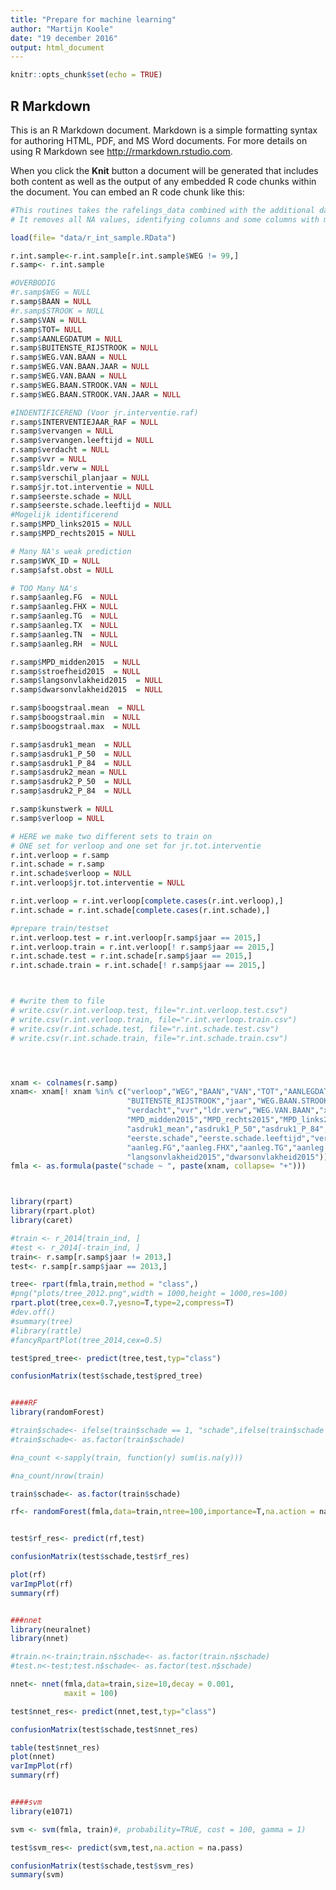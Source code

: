 ```yaml
---
title: "Prepare for machine learning"
author: "Martijn Koole"
date: "19 december 2016"
output: html_document
---
```


```r
knitr::opts_chunk$set(echo = TRUE)
```

## R Markdown

This is an R Markdown document. Markdown is a simple formatting syntax for authoring HTML, PDF, and MS Word documents. For more details on using R Markdown see <http://rmarkdown.rstudio.com>.

When you click the **Knit** button a document will be generated that includes both content as well as the output of any embedded R code chunks within the document. You can embed an R code chunk like this:

```r

#This routines takes the rafelings_data combined with the additional datasets and generates csv files for WEKA Learning
# It removes all NA values, identifying columns and some columns with many NA-values to save entries.

load(file= "data/r_int_sample.RData")

r.int.sample<-r.int.sample[r.int.sample$WEG != 99,]
r.samp<- r.int.sample

#OVERBODIG
#r.samp$WEG = NULL
r.samp$BAAN = NULL
#r.samp$STROOK = NULL
r.samp$VAN = NULL
r.samp$TOT= NULL
r.samp$AANLEGDATUM = NULL
r.samp$BUITENSTE_RIJSTROOK = NULL
r.samp$WEG.VAN.BAAN = NULL
r.samp$WEG.VAN.BAAN.JAAR = NULL
r.samp$WEG.VAN.BAAN = NULL
r.samp$WEG.BAAN.STROOK.VAN = NULL
r.samp$WEG.BAAN.STROOK.VAN.JAAR = NULL

#INDENTIFICEREND (Voor jr.interventie.raf)
r.samp$INTERVENTIEJAAR_RAF = NULL
r.samp$vervangen = NULL
r.samp$vervangen.leeftijd = NULL
r.samp$verdacht = NULL
r.samp$vvr = NULL
r.samp$ldr.verw = NULL
r.samp$verschil_planjaar = NULL
r.samp$jr.tot.interventie = NULL
r.samp$eerste.schade = NULL
r.samp$eerste.schade.leeftijd = NULL
#Mogelijk identificerend
r.samp$MPD_links2015 = NULL
r.samp$MPD_rechts2015 = NULL

# Many NA's weak prediction
r.samp$WVK_ID = NULL
r.samp$afst.obst = NULL

# TOO Many NA's
r.samp$aanleg.FG  = NULL
r.samp$aanleg.FHX = NULL
r.samp$aanleg.TG  = NULL
r.samp$aanleg.TX  = NULL
r.samp$aanleg.TN  = NULL
r.samp$aanleg.RH  = NULL

r.samp$MPD_midden2015  = NULL
r.samp$stroefheid2015  = NULL
r.samp$langsonvlakheid2015  = NULL
r.samp$dwarsonvlakheid2015  = NULL

r.samp$boogstraal.mean  = NULL
r.samp$boogstraal.min  = NULL
r.samp$boogstraal.max  = NULL

r.samp$asdruk1_mean  = NULL
r.samp$asdruk1_P_50  = NULL
r.samp$asdruk1_P_84  = NULL
r.samp$asdruk2_mean = NULL
r.samp$asdruk2_P_50  = NULL
r.samp$asdruk2_P_84  = NULL

r.samp$kunstwerk = NULL
r.samp$verloop = NULL

# HERE we make two different sets to train on
# ONE set for verloop and one set for jr.tot.interventie 
r.int.verloop = r.samp
r.int.schade = r.samp
r.int.schade$verloop = NULL
r.int.verloop$jr.tot.interventie = NULL

r.int.verloop = r.int.verloop[complete.cases(r.int.verloop),]
r.int.schade = r.int.schade[complete.cases(r.int.schade),]

#prepare train/testset
r.int.verloop.test = r.int.verloop[r.samp$jaar == 2015,]
r.int.verloop.train = r.int.verloop[! r.samp$jaar == 2015,]
r.int.schade.test = r.int.schade[r.samp$jaar == 2015,]
r.int.schade.train = r.int.schade[! r.samp$jaar == 2015,]



# #write them to file
# write.csv(r.int.verloop.test, file="r.int.verloop.test.csv")
# write.csv(r.int.verloop.train, file="r.int.verloop.train.csv")
# write.csv(r.int.schade.test, file="r.int.schade.test.csv")
# write.csv(r.int.schade.train, file="r.int.schade.train.csv")




xnam <- colnames(r.samp)
xnam<- xnam[! xnam %in% c("verloop","WEG","BAAN","VAN","TOT","AANLEGDATUM","INTERVENTIEJAAR_RAF","jr.tot.interventie","afst.obst",
                          "BUITENSTE_RIJSTROOK","jaar","WEG.BAAN.STROOK.VAN","vervangen","vervangen.leeftijd","WEG.BAAN.STROOK.VAN.JAAR","eerste.schade",
                          "verdacht","vvr","ldr.verw","WEG.VAN.BAAN","x","y", "WVK_ID","district", "dienst","schade","WEG.VAN.BAAN.JAAR",
                          "MPD_midden2015","MPD_rechts2015","MPD_links2015","deklaagsoort.lag","vervangen.leeftijd",
                          "asdruk1_mean","asdruk1_P_50","asdruk1_P_84","asdruk2_mean","asdruk2_P_50","asdruk2_P_84",
                          "eerste.schade","eerste.schade.leeftijd","verschil_planjaar","verloop",
                          "aanleg.FG","aanleg.FHX","aanleg.TG","aanleg.TX","aanleg.TN","stroefheid2015",
                          "langsonvlakheid2015","dwarsonvlakheid2015")]
fmla <- as.formula(paste("schade ~ ", paste(xnam, collapse= "+")))



library(rpart)
library(rpart.plot)
library(caret)

#train <- r_2014[train_ind, ]
#test <- r_2014[-train_ind, ]
train<- r.samp[r.samp$jaar != 2013,]
test<- r.samp[r.samp$jaar == 2013,]

tree<- rpart(fmla,train,method = "class",)
#png("plots/tree_2012.png",width = 1000,height = 1000,res=100)
rpart.plot(tree,cex=0.7,yesno=T,type=2,compress=T)
#dev.off()
#summary(tree)
#library(rattle)
#fancyRpartPlot(tree_2014,cex=0.5) 

test$pred_tree<- predict(tree,test,typ="class")

confusionMatrix(test$schade,test$pred_tree)


####RF
library(randomForest)

#train$schade<- ifelse(train$schade == 1, "schade",ifelse(train$schade == 0, "geen schade",NA))
#train$schade<- as.factor(train$schade)

#na_count <-sapply(train, function(y) sum(is.na(y)))

#na_count/nrow(train)

train$schade<- as.factor(train$schade)

rf<- randomForest(fmla,data=train,ntree=100,importance=T,na.action = na.omit)


test$rf_res<- predict(rf,test)

confusionMatrix(test$schade,test$rf_res)

plot(rf)
varImpPlot(rf)
summary(rf)


###nnet
library(neuralnet)
library(nnet)

#train.n<-train;train.n$schade<- as.factor(train.n$schade)
#test.n<-test;test.n$schade<- as.factor(test.n$schade)

nnet<- nnet(fmla,data=train,size=10,decay = 0.001,
            maxit = 100)

test$nnet_res<- predict(nnet,test,typ="class")

confusionMatrix(test$schade,test$nnet_res)

table(test$nnet_res)
plot(nnet)
varImpPlot(rf)
summary(rf)


####svm
library(e1071)

svm <- svm(fmla, train)#, probability=TRUE, cost = 100, gamma = 1)

test$svm_res<- predict(svm,test,na.action = na.pass)

confusionMatrix(test$schade,test$svm_res)
summary(svm)






```
